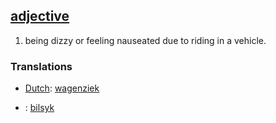 == [[adjective]] ==
#being dizzy or feeling nauseated due to riding in a vehicle.

=== Translations ===
*[[Dutch]]: [[wagenziek]]
* {{no}}: [[bilsyk]]